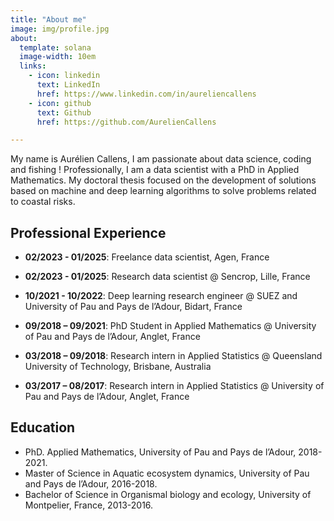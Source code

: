 ```yaml
---
title: "About me"
image: img/profile.jpg
about:
  template: solana
  image-width: 10em
  links:
    - icon: linkedin
      text: LinkedIn
      href: https://www.linkedin.com/in/aureliencallens
    - icon: github
      text: Github
      href: https://github.com/AurelienCallens

---
```



My name is Aurélien Callens, I am passionate about data science, coding and fishing ! Professionally, I am a data scientist with a PhD in Applied Mathematics. My doctoral thesis focused on the development of solutions based on machine and deep learning algorithms to solve problems related to coastal risks.


## Professional Experience

+ **02/2023 - 01/2025**: Freelance data scientist, Agen, France

+ **02/2023 - 01/2025**: Research data scientist @ Sencrop, Lille, France

+ **10/2021 - 10/2022**: Deep learning research engineer @ SUEZ and University of Pau and Pays de l'Adour, Bidart, France

+ **09/2018 – 09/2021**: PhD Student in Applied Mathematics @ University of Pau and Pays de l'Adour, Anglet, France

+ **03/2018 – 09/2018**: Research intern in Applied Statistics @ Queensland University of Technology, Brisbane, Australia

+ **03/2017 – 08/2017**: Research intern in Applied Statistics @ University of Pau and Pays de l'Adour, Anglet, France

## Education

- PhD. Applied Mathematics, University of Pau and Pays de l’Adour, 2018-2021.
- Master of Science in Aquatic ecosystem dynamics, University of Pau and Pays de l’Adour, 2016-2018.
- Bachelor of Science in Organismal biology and ecology, University of Montpelier, France, 2013-2016.


